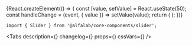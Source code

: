 


<Meta
    title='Компоненты/Slider'
    component={Slider}
/>


<!-- Canvas -->

<Story name='Slider'>
    {React.createElement(() => {
        const [value, setValue] = React.useState(50);
        const handleChange = (event, { value }) => setValue(value);
        return (
            <Slider
                value={value}
                onChange={handleChange}
                min={number('min', 0)}
                max={number('max', 100)}
                step={number('step', 1)}
            />
        );
    })}
</Story>


<!-- Docs -->

<ComponentHeader
    name='Slider'
    version={version}
    package='@alfalab/core-components/slider'
    stage={2}
/>

```tsx
import { Slider } from '@alfalab/core-components/slider';
```


<Tabs
    description={<Description />}
    changelog={<Changelog />}
    props={<Props of={Slider} />}
    cssVars={<CssVars css={styles} />}
/>

